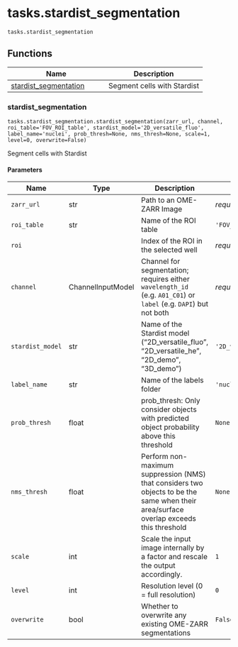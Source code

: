 # tasks.stardist_segmentation { #operetta_compose.tasks.stardist_segmentation }

`tasks.stardist_segmentation`



## Functions

| Name | Description |
| --- | --- |
| [stardist_segmentation](#operetta_compose.tasks.stardist_segmentation.stardist_segmentation) | Segment cells with Stardist |

### stardist_segmentation { #operetta_compose.tasks.stardist_segmentation.stardist_segmentation }

`tasks.stardist_segmentation.stardist_segmentation(zarr_url, channel, roi_table='FOV_ROI_table', stardist_model='2D_versatile_fluo', label_name='nuclei', prob_thresh=None, nms_thresh=None, scale=1, level=0, overwrite=False)`

Segment cells with Stardist

#### Parameters

| Name             | Type              | Description                                                                                                                            | Default               |
|------------------|-------------------|----------------------------------------------------------------------------------------------------------------------------------------|-----------------------|
| `zarr_url`       | str               | Path to an OME-ZARR Image                                                                                                              | _required_            |
| `roi_table`      | str               | Name of the ROI table                                                                                                                  | `'FOV_ROI_table'`     |
| `roi`            |                   | Index of the ROI in the selected well                                                                                                  | _required_            |
| `channel`        | ChannelInputModel | Channel for segmentation; requires either `wavelength_id` (e.g. `A01_C01`) or `label` (e.g. `DAPI`) but not both                       | _required_            |
| `stardist_model` | str               | Name of the Stardist model ("2D_versatile_fluo", "2D_versatile_he", "2D_demo", "3D_demo")                                              | `'2D_versatile_fluo'` |
| `label_name`     | str               | Name of the labels folder                                                                                                              | `'nuclei'`            |
| `prob_thresh`    | float             | prob_thresh: Only consider objects with predicted object probability above this threshold                                              | `None`                |
| `nms_thresh`     | float             | Perform non-maximum suppression (NMS) that considers two objects to be the same when their area/surface overlap exceeds this threshold | `None`                |
| `scale`          | int               | Scale the input image internally by a factor and rescale the output accordingly.                                                       | `1`                   |
| `level`          | int               | Resolution level (0 = full resolution)                                                                                                 | `0`                   |
| `overwrite`      | bool              | Whether to overwrite any existing OME-ZARR segmentations                                                                               | `False`               |
